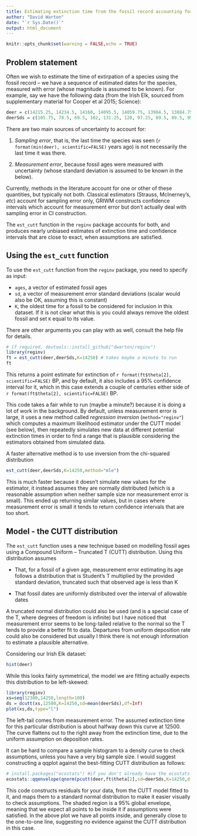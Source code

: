 ```yaml
---
title: Estimating extinction time from the fossil record accounting for measurement error
author: "David Warton"
date: "`r Sys.Date()`"
output: html_document
---
```


```r
knitr::opts_chunk$set(warning = FALSE,echo = TRUE)
```

## Problem statement

Often we wish to estimate the time of extirpation of a species using the fossil record -- we have a sequence of estimated dates for the species, measured with error (whose magnitude is assumed to be known). For example, say we have the following data (from the Irish Elk, sourced from supplementary material for Cooper et al 2015; Science):
```r
deer = c(14215.25, 14234.5, 14160, 14095.5, 14059.75, 13984.5, 13884.75, 13864, 13854, 13844.5, 13675.5, 13664.25, 13624.25, 13643.5, 13589.75, 13576.5, 13490.75, 13445, 13431.25, 13399.5, 13379.25, 13382.75, 13357.5, 13348.5, 13347.25, 13340.25, 13258.75, 13192.75, 13192.75, 13189.5, 13182.25, 13033.5, 13022.25, 12956.5, 12825.75, 12839.75, 12860.25, 12791.25, 12779.75, 12693.25, 12628.75, 12739.75, 12591.5, 12432.75)
deerSds = c(105.75, 78.5, 69.5, 102, 131.25, 120, 97.25, 89.5, 89.5, 95, 78.5, 74.75, 132.75, 94, 116.75, 119, 54.75, 119.5, 112.75, 60, 90.75, 58.25, 93, 92, 65.75, 102.25, 284.25, 102.25, 62.75, 75, 95.75, 70, 55.75, 114, 74.75, 110.25, 205.75, 90.75, 97.25, 66.75, 78.25, 307.75, 68, 96.25)
```

There are two main sources of uncertainty to account for:

1. _Sampling error_, that is, the last time the species was seen (`r format(min(deer), scientific=FALSE)` years ago) is not necessarily the last time it was there.

1. _Measurement error_, because fossil ages were measured with uncertainty (whose standard deviation is assumed to be known in the below).

Currently, methods in the literature account for one or other of these quantities, but typically not both. Classical estimators (Strauss, McInerney's, _etc_) account for sampling error only, GRIWM constructs confidence intervals which account for measurement error but don't actually deal with sampling error in CI construction.

The `est_cutt` function in the `reginv` package accounts for both, and produces nearly unbiased estimates of extinction time and confidence intervals that are close to exact, when assumptions are satisfied.

## Using the `est_cutt` function

To use the `est_cutt` function from the `reginv` package, you need to specify as input:

- `ages`, a vector of estimated fossil ages
- `sd`, a vector of measurement error standard deviations (scalar would also be OK, assuming this is constant)
- `K`, the oldest time for a fossil to be considered for inclusion in this dataset. If it is not clear what this is you could always remove the oldest fossil and set `K` equal to its value.

There are other arguments you can play with as well, consult the help file for details.

```r
# if required, devtools::install_github("dwarton/reginv")
library(reginv)
ft = est_cutt(deer,deerSds,K=14250) # takes maybe a minute to run
ft
```

This returns a point estimate for extinction of `r format(ft$theta[2], scientific=FALSE)` BP, and by default, it also includes a 95% confidence interval for it, which in this case extends a couple of centuries either side of `r format(ft$theta[2], scientific=FALSE)` BP.

This code takes a fair while to run (maybe a minute?) because it is doing a lot of work in the background. By default, unless measurement error is large, it uses a new method called _regression inversion_ (`method="reginv"`) which computes a maximum likelihood estimator under the CUTT model (see below), then repeatedly simulates new data at different potential extinction times in order to find a range that is plausible considering the estimators obtained from simulated data.

A faster alternative method is to use inversion from the chi-squared distribution
```r
est_cutt(deer,deerSds,K=14250,method="mle")
```

This is much faster because it doesn't simulate new values for the estimator, it instead assumes they are normally distributed (which is a reasonable assumption when neither sample size nor measurement error is small). This ended up returning similar values, but in cases where measurement error is small it tends to return confidence intervals that are too short.


## Model - the CUTT distribution

The `est_cutt` function uses a new technique based on modelling fossil ages using a Compound Uniform -- Truncated T (CUTT) distribution. Using this distribution assumes

- That, for a fossil of a given age, measurement error estimating its age follows a distribution that is Student's T multiplied by the provided standard deviation, truncated such that observed age is less than K

- That fossil dates are uniformly distributed over the interval of allowable dates

A truncated normal distribution could also be used (and is a special case of the T, where degrees of freedom is infinite) but I have noticed that measurement error seems to be long-tailed relative to the normal so the T tends to provide a better fit to data. Departures from uniform deposition rate could also be considered but usually I think there is not enough information to estimate a plausible alternative.

Considering our Irish Elk dataset:
```r
hist(deer)
```

While this looks fairly symmetrical, the model we are fitting actually expects this distribution to be left-skewed:

```r
library(reginv)
xs=seq(12300,14250,length=100)
ds = dcutt(xs,12500,K=14250,sd=mean(deerSds),df=Inf)
plot(xs,ds,type="l")
```

The left-tail comes from measurement error. The assumed extinction time for this particular distribution is about halfway down this curve at 12500. The curve flattens out to the right away from the extinction time, due to the uniform assumption on deposition rates.

It can be hard to compare a sample histogram to a density curve to check assumptions, unless you have a very big sample size. I would suggest constructing a qqplot against the best-fitting CUTT distribution as follows:

```r
# install.packages("ecostats") #if you don't already have the ecostats package installed
ecostats::qqenvelope(qnorm(pcutt(deer,ft$theta[2],sd=deerSds,K=14250,df=ft$df)))
```

This code constructs residuals for your data, from the CUTT model fitted to it, and maps them to a standard normal distribution to make it easier visually to check assumptions. The shaded region is a 95% global envelope, meaning that we expect all points to be inside it if assumptions were satisfied. In the above plot we have all points inside, and generally close to the one-to-one line, suggesting no evidence against the CUTT distribution in this case.
